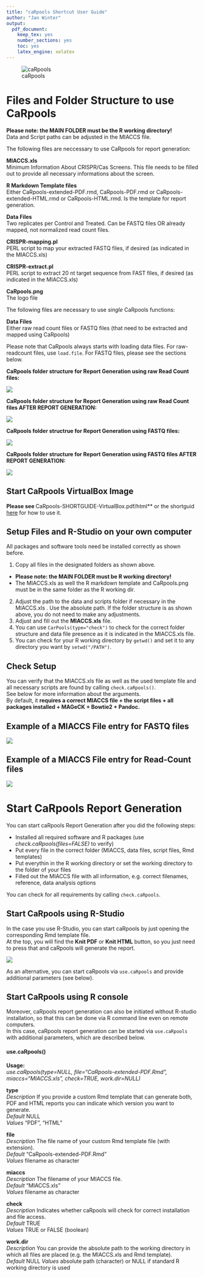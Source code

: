 ```yaml
---
title: "caRpools Shortcut User Guide"
author: "Jan Winter"
output:
  pdf_document:
    keep_tex: yes
    number_sections: yes
    toc: yes
    latex_engine: xelatex
---
```


\newpage

![caRpools](./pictures/CaRpools.png)


\newpage

# Files and Folder Structure to use CaRpools

__Please note: the MAIN FOLDER must be the R working directory!__  
Data and Script paths can be adjusted in the MIACCS file.

The following files are neccessary to use CaRpools for report generation:  

**MIACCS.xls**  
Minimum Information About CRISPR/Cas Screens.  This file needs to be filled out to provide all necessary informations about the screen.  

**R Markdown Template files**  
Either CaRpools-extended-PDF.rmd, CaRpools-PDF.rmd or CaRpools-extended-HTML.rmd or CaRpools-HTML.rmd. Is the template for report generation.  

**Data Files**  
Two replicates per Control and Treated. Can be FASTQ files OR already mapped, not normalized read count files.  

**CRISPR-mapping.pl**  
PERL script to map your extracted FASTQ files, if desired (as indicated in the MIACCS.xls)  

**CRISPR-extract.pl**  
PERL script to extract 20 nt target sequence from FAST files, if desired (as indicated in the MIACCS.xls)  

**CaRpools.png**  
The logo file  

The following files are necessary to use _single_ CaRpools functions:  


**Data Files**  
Either raw read count files or FASTQ files (that need to be extracted and mapped using CaRpools)  

Please note that CaRpools always starts with loading data files. For raw-readcount files, use `load.file`. For FASTQ files, please see the sections below.



__CaRpools folder structure for Report Generation using raw Read Count files:__  

![](./pictures/folder-structure-before.png)



__CaRpools folder structure for Report Generation using raw Read Count files AFTER REPORT GENERATION:__

![](./pictures/folder-structure-FINAL.png)



__CaRpools folder structrue for Report Generation using FASTQ files:__  

![](./pictures/folder-structure-FASTQ-before.png)



__CaRpools folder structure for Report Generation using FASTQ files AFTER REPORT GENERATION:__

![](./pictures/folder-structure-FASTQ-FINAL.png)

\newpage

## Start CaRpools VirtualBox Image

**Please see **CaRpools-SHORTGUIDE-VirtualBox.pdf/html** or the shortguid [here](https://github.com/boutroslab/caRpools/blob/master/docs/CaRpools-SHORTGUIDE-VirtualBox.Rmd) for how to use it.

## Setup Files and R-Studio on your own computer

All packages and software tools need be installed correctly as shown before.  

1. Copy all files in the designated folders as shown above.
  * __Please note: the MAIN FOLDER must be R working directory!__
  * The MIACCS.xls as well the R markdown template and CaRpools.png must be in the same folder as the R working dir.
2. Adjust the path to the data and scripts folder if necessary in the MIACCS.xls . Use the absolute path. If the folder structure is as shown above, you do not need to make any adjustments.
3. Adjust and fill out the **MIACCS.xls** file.
4. You can use `CarPools(type="check")` to check for the correct folder structure and data file presence as it is indicated in the MIACCS.xls file.
5. You can check for your R working directory by `getwd()` and set it to any directory you want by `setwd("/PATH")`.

## Check Setup

You can verify that the MIACCS.xls file as well as the used template file and all necessary scripts are found by calling `check.caRpools()`.  
See below for more information about the arguments.  
By default, it **requires a correct MIACCS file + the script files + all packages installed + MAGeCK + Bowtie2 + Pandoc.** 

## Example of a MIACCS File entry for FASTQ files

![](./pictures/miaccs-fastq.png)


## Example of a MIACCS File entry for Read-Count files

![](./pictures/miaccs-readcount.png)


# Start CaRpools Report Generation

You can start caRpools Report Generation after you did the following steps:

* Installed all required software and R packages (use _check.caRpools(files=FALSE)_ to verify)
* Put every file in the correct folder (MIACCS, data files, script files, Rmd templates)
* Put everythin in the R working directory or set the working directory to the folder of your files
* Filled out the MIACCS file with all information, e.g. correct filenames, reference, data analysis options

You can check for all requirements by calling `check.caRpools`.

## Start CaRpools using R-Studio

In the case you use R-Studio, you can start caRpools by just opening the corresponding Rmd template file.  
At the top, you will find the **Knit PDF** or **Knit HTML** button, so you just need to press that and caRpools will generate the report.  

![](./pictures/rstudio-knit.png)

As an alternative, you can start caRpools via `use.caRpools` and provide additional parameters (see below).  

## Start CaRpools using R console

Moreover, caRpools report generation can also be initiated without R-studio installation, so that this can be done via R command line even on remote computers.  
In this case, caRpools report generation can be started via `use.caRpools` with additional parameters, which are described below.  

#### use.caRpools()

**Usage:**  
*use.caRpools(type=NULL, file="CaRpools-extended-PDF.Rmd", miaccs="MIACCS.xls", check=TRUE, work.dir=NULL)*  

**type**  
*Description* If you provide a custom Rmd template that can generate both, PDF and HTML reports you can indicate which version you want to generate.  
*Default* NULL  
*Values* "PDF", "HTML"  

**file**  
*Description* The file name of your custom Rmd template file (with extension).  
*Default* "CaRpools-extended-PDF.Rmd"  
*Values* filename as character  

**miaccs**  
*Description* The filename of your MIACCS file.  
*Default* "MIACCS.xls"  
*Values* filename as character 

**check**  
*Description* Indicates whether caRpools will check for correct installation and file access.  
*Default* TRUE  
*Values* TRUE or FALSE (boolean)  

**work.dir**  
*Description* You can provide the absolute path to the working directory in which all files are placed (e.g. the MIACCS.xls and Rmd template).  
*Default* NULL 
*Values* absolute path (character) or NULL if standard R working directory is used